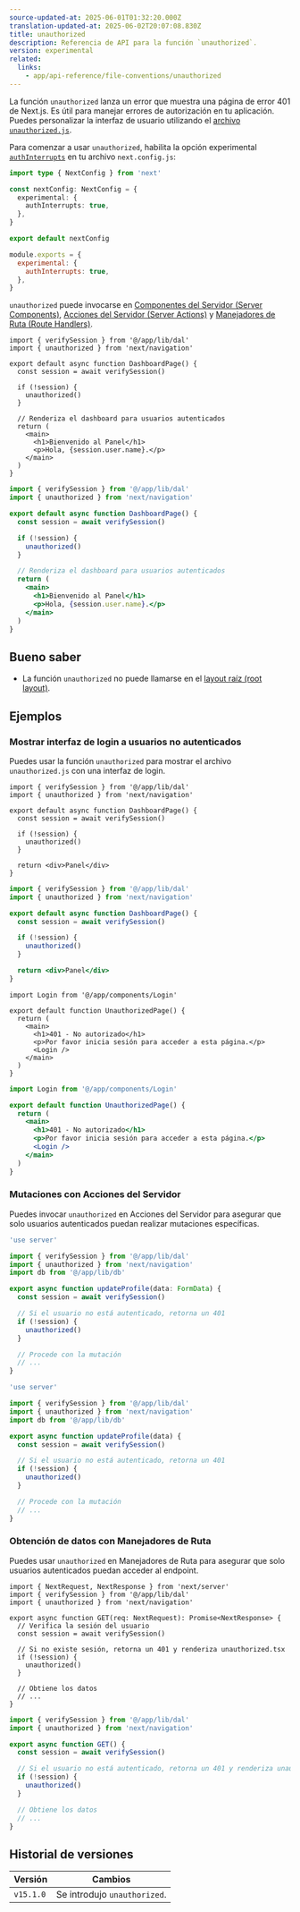 ```yaml
---
source-updated-at: 2025-06-01T01:32:20.000Z
translation-updated-at: 2025-06-02T20:07:08.830Z
title: unauthorized
description: Referencia de API para la función `unauthorized`.
version: experimental
related:
  links:
    - app/api-reference/file-conventions/unauthorized
---
```


La función `unauthorized` lanza un error que muestra una página de error 401 de Next.js. Es útil para manejar errores de autorización en tu aplicación. Puedes personalizar la interfaz de usuario utilizando el [archivo `unauthorized.js`](/docs/app/api-reference/file-conventions/unauthorized).

Para comenzar a usar `unauthorized`, habilita la opción experimental [`authInterrupts`](/docs/app/api-reference/config/next-config-js/authInterrupts) en tu archivo `next.config.js`:

```ts filename="next.config.ts" switcher
import type { NextConfig } from 'next'

const nextConfig: NextConfig = {
  experimental: {
    authInterrupts: true,
  },
}

export default nextConfig
```

```js filename="next.config.js" switcher
module.exports = {
  experimental: {
    authInterrupts: true,
  },
}
```

`unauthorized` puede invocarse en [Componentes del Servidor (Server Components)](/docs/app/getting-started/server-and-client-components), [Acciones del Servidor (Server Actions)](/docs/app/building-your-application/data-fetching/server-actions-and-mutations) y [Manejadores de Ruta (Route Handlers)](/docs/app/building-your-application/routing/route-handlers).

```tsx filename="app/dashboard/page.tsx" switcher
import { verifySession } from '@/app/lib/dal'
import { unauthorized } from 'next/navigation'

export default async function DashboardPage() {
  const session = await verifySession()

  if (!session) {
    unauthorized()
  }

  // Renderiza el dashboard para usuarios autenticados
  return (
    <main>
      <h1>Bienvenido al Panel</h1>
      <p>Hola, {session.user.name}.</p>
    </main>
  )
}
```

```jsx filename="app/dashboard/page.js" switcher
import { verifySession } from '@/app/lib/dal'
import { unauthorized } from 'next/navigation'

export default async function DashboardPage() {
  const session = await verifySession()

  if (!session) {
    unauthorized()
  }

  // Renderiza el dashboard para usuarios autenticados
  return (
    <main>
      <h1>Bienvenido al Panel</h1>
      <p>Hola, {session.user.name}.</p>
    </main>
  )
}
```

## Bueno saber

- La función `unauthorized` no puede llamarse en el [layout raíz (root layout)](/docs/app/api-reference/file-conventions/layout#root-layout).

## Ejemplos

### Mostrar interfaz de login a usuarios no autenticados

Puedes usar la función `unauthorized` para mostrar el archivo `unauthorized.js` con una interfaz de login.

```tsx filename="app/dashboard/page.tsx" switcher
import { verifySession } from '@/app/lib/dal'
import { unauthorized } from 'next/navigation'

export default async function DashboardPage() {
  const session = await verifySession()

  if (!session) {
    unauthorized()
  }

  return <div>Panel</div>
}
```

```jsx filename="app/dashboard/page.js" switcher
import { verifySession } from '@/app/lib/dal'
import { unauthorized } from 'next/navigation'

export default async function DashboardPage() {
  const session = await verifySession()

  if (!session) {
    unauthorized()
  }

  return <div>Panel</div>
}
```

```tsx filename="app/unauthorized.tsx" switcher
import Login from '@/app/components/Login'

export default function UnauthorizedPage() {
  return (
    <main>
      <h1>401 - No autorizado</h1>
      <p>Por favor inicia sesión para acceder a esta página.</p>
      <Login />
    </main>
  )
}
```

```jsx filename="app/unauthorized.js" switcher
import Login from '@/app/components/Login'

export default function UnauthorizedPage() {
  return (
    <main>
      <h1>401 - No autorizado</h1>
      <p>Por favor inicia sesión para acceder a esta página.</p>
      <Login />
    </main>
  )
}
```

### Mutaciones con Acciones del Servidor

Puedes invocar `unauthorized` en Acciones del Servidor para asegurar que solo usuarios autenticados puedan realizar mutaciones específicas.

```ts filename="app/actions/update-profile.ts" switcher
'use server'

import { verifySession } from '@/app/lib/dal'
import { unauthorized } from 'next/navigation'
import db from '@/app/lib/db'

export async function updateProfile(data: FormData) {
  const session = await verifySession()

  // Si el usuario no está autenticado, retorna un 401
  if (!session) {
    unauthorized()
  }

  // Procede con la mutación
  // ...
}
```

```js filename="app/actions/update-profile.js" switcher
'use server'

import { verifySession } from '@/app/lib/dal'
import { unauthorized } from 'next/navigation'
import db from '@/app/lib/db'

export async function updateProfile(data) {
  const session = await verifySession()

  // Si el usuario no está autenticado, retorna un 401
  if (!session) {
    unauthorized()
  }

  // Procede con la mutación
  // ...
}
```

### Obtención de datos con Manejadores de Ruta

Puedes usar `unauthorized` en Manejadores de Ruta para asegurar que solo usuarios autenticados puedan acceder al endpoint.

```tsx filename="app/api/profile/route.ts" switcher
import { NextRequest, NextResponse } from 'next/server'
import { verifySession } from '@/app/lib/dal'
import { unauthorized } from 'next/navigation'

export async function GET(req: NextRequest): Promise<NextResponse> {
  // Verifica la sesión del usuario
  const session = await verifySession()

  // Si no existe sesión, retorna un 401 y renderiza unauthorized.tsx
  if (!session) {
    unauthorized()
  }

  // Obtiene los datos
  // ...
}
```

```jsx filename="app/api/profile/route.js" switcher
import { verifySession } from '@/app/lib/dal'
import { unauthorized } from 'next/navigation'

export async function GET() {
  const session = await verifySession()

  // Si el usuario no está autenticado, retorna un 401 y renderiza unauthorized.tsx
  if (!session) {
    unauthorized()
  }

  // Obtiene los datos
  // ...
}
```

## Historial de versiones

| Versión   | Cambios                    |
| --------- | -------------------------- |
| `v15.1.0` | Se introdujo `unauthorized`. |